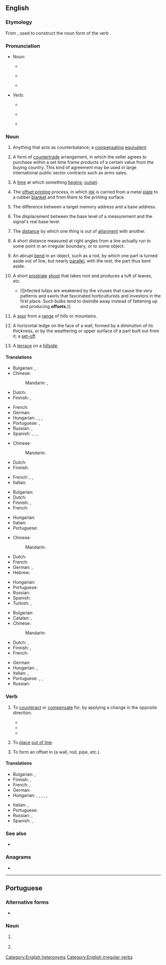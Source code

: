 ==English==

===Etymology===
From {{prefix|en|off|set}}, used to construct the noun form of the verb {{m|en|set off|to set off}}.

===Pronunciation===
* Noun:
** {{a|UK}} {{IPA|en|/ˈɒf.sɛt/}}
** {{audio|en|LL-Q1860 (eng)-Vealhurl-offset1.wav|Audio (RP)}}
** {{a|US}} {{IPA|en|/ˈɑf.sɛt/}}
* Verb:
** {{a|UK}} {{IPA|en|/ɒfˈsɛt/|/ˈɒf.sɛt/}}
** {{audio|en|LL-Q1860 (eng)-Vealhurl-offset2.wav|Audio (RP)}}
** {{a|US}} {{IPA|en|/ɑfˈsɛt/|/ˈɑf.sɛt/}}

===Noun===
{{en-noun}}

# {{anchor|1}} Anything that acts as counterbalance; a [[compensating]] [[equivalent]].
#: {{ux|en|Today's victory was an '''offset''' to yesterday's defeat.}}
# {{anchor|2}} {{lb|en|international trade}} A form of [[countertrade]] arrangement, in which the seller agrees to purchase within a set time frame products of a certain value from the buying country. This kind of agreement may be used in large international public sector contracts such as arms sales.
# {{anchor|3}} {{lb|en|obsolete|c. 1555}} A [[time]] at which something [[begin]]s; [[outset]].
# {{anchor|4}} {{lb|en|printing|often|attributive}} The [[offset printing]] process, in which [[ink]] is carried from a metal [[plate]] to a rubber [[blanket]] and from there to the printing surface.
#: {{ux|en|'''offset''' lithographs}}
#: {{ux|en|'''offset''' process}}
# {{anchor|5}} {{lb|en|programming}} The difference between a target memory address and a base address.
#: {{ux|en|An array of bytes uses its index as the '''offset''', of words a multiple thereof.}}
# {{lb|en|signal analysis}} The displacement between the base level of a measurement and the signal's real base level.
#: {{ux|en|The raw signal data was subjected to a baseline correction process to subtract the sensor's '''offset''' and drift variations.}}
# {{anchor|6}} The [[distance]] by which one thing is out of [[alignment]] with another.
#: {{ux|en|There is a small '''offset''' between the switch and the indicator which some users found confusing.}}
# {{lb|en|surveying}} A short distance measured at right angles from a line actually run to some point in an irregular boundary, or to some object.
# An abrupt [[bend]] in an object, such as a rod, by which one part is turned aside out of line, but nearly [[parallel]], with the rest; the part thus bent aside.
# {{lb|en|botany}} A short [[prostrate]] [[shoot]] that takes root and produces a tuft of leaves, etc.
#* {{quote-journal|en|author=Charles Quest-Ritson|title=The Dutch garden where tulip bulbs live forever: Hortus Bulborum, a volunteer-run Dutch garden, is dedicated to conserving historic varieties before they vanish for good &#91;print version: Inspired by a living bulb archive, 27 September 2014, p.&nbsp;G5&#93;|url=http://www.telegraph.co.uk/gardening/gardenstovisit/11121226/The-Dutch-garden-where-tulip-bulbs-live-forever.html|work={{w|The Daily Telegraph}} (Gardening)|date=26 September 2014|passage={{...}} [I]nfected tulips are weakened by the viruses that cause the very patterns and swirls that fascinated horticulturists and investors in the first place. Such bulbs tend to dwindle away instead of fattening up and producing '''offsets'''.}}
# A [[spur]] from a [[range]] of hills or mountains.
# {{lb|en|architecture}} A horizontal ledge on the face of a wall, formed by a diminution of its thickness, or by the weathering or upper surface of a part built out from it; a [[set-off]].
# {{lb|en|architecture}} A [[terrace]] on a [[hillside]].

====Translations====
{{trans-top|compensating equivalent}}
* Bulgarian: {{t+|bg|обезщетение|sc=Cyrl}}, {{t+|bg|компенсация|f}}
* Chinese:
*: Mandarin: {{t+|cmn|补偿|tr=bǔcháng}}, {{t+|cmn|抵销|tr=dǐxiāo}}
* Dutch: {{t+|nl|compensatie}}
* Finnish: {{t+|fi|hyvitys}}, {{t+|fi|kompensaatio}}
{{trans-mid}}
* French: {{t+|fr|compensation|f}}
* German: {{t|de|Kompensierung|f}}
* Hungarian: {{t+|hu|kárpótlás}}, {{t+|hu|ellentételezés}}, {{t+|hu|kiegyenlítés}}, {{t+|hu|ellensúly}}
* Portuguese: {{t+|pt|compensação|f}}, {{t+|pt|contrapartida|f}}
* Russian: {{t+|ru|компенса́ция|f}}, {{t+|ru|возмеще́ние|n}}
* Spanish: {{t+|es|ajuste}}, {{t+|es|descuento}}, {{t+|es|compensación}}, {{t+|es|reducción}}
{{trans-bottom}}

{{trans-top|countertrade arrangement}}
* Chinese:
*: Mandarin: {{t|cmn|抵销贸易|tr=dǐxiāomàoyì}}
* Dutch: {{t+|nl|tegenpartij}}
* Finnish: {{t|fi|kompensaatiokauppa}}
{{trans-mid}}
* French: {{t+|fr|compensation|f}}, {{t+|fr|offset|m}}, {{t|fr|compensation industrielle|f}}
* Italian: {{t+|it|contropartita|f}}
{{trans-bottom}}

{{trans-top|time at which something begins}}
* Bulgarian: {{t+|bg|начало|n}}
* Dutch: {{t+|nl|begin}}
* Finnish: {{t+|fi|alku}}, {{t+|fi|aloitus}}
* French: {{t+|fr|début|m}}
{{trans-mid}}
* Hungarian: {{t+|hu|kezdet}}
* Italian: {{t+|it|inizio|m}}
* Portuguese: {{t+|pt|início|m}}
{{trans-bottom}}

{{trans-see|offset printing}}

{{trans-top|difference in memory addresses}}
* Chinese:
*: Mandarin: {{t+|cmn|偏移|tr=piānyí}}
* Dutch: {{t+|nl|offset}}
* French: {{t+|fr|offset|m}}
* German: {{t|de|Adressabstand|m}}, {{t|de|Offset|n}}
* Hebrew: {{t+|he|היסט|tr=hesset}}
{{trans-mid}}
* Hungarian: {{t+|hu|eltolás}}
* Portuguese: {{t+|pt|offset|m}}
* Russian: {{t+|ru|смеще́ние|n}}
* Spanish: {{t+|es|desplazamiento}}
* Turkish: {{qualifier|comp.}} {{t+|tr|öteleme}}, {{qualifier|comp.}} {{t+|tr|uzaklık}}
{{trans-bottom}}

{{trans-top|distance by which one thing is out of alignment with another}}
* Bulgarian: {{t|bg|отместване|n}}
* Catalan: {{t|ca|decalatge|m}}, {{t|ca|decalatges|m-p}}
* Chinese:
*: Mandarin: {{t+|cmn|偏差|tr=piānchā}}
* Dutch: {{t+|nl|sprong}}, {{t+|nl|verspringing}}
* Finnish: {{t+|fi|siirros}}, {{t|fi|[[poikkeama]] ([[linja|linjasta]])}}
* French: {{t+|fr|décalage|m}}
{{trans-mid}}
* German: {{t+|de|Abweichung|f}}
* Hungarian: {{t+|hu|eltérés}}, {{t+|hu|eltolódás}}
* Italian: {{t+|it|discrepanza|f}}, {{t+|it|discrepanze|p}}
* Portuguese: {{t|pt|desalinhamento|m}}, {{t+|pt|diferença}}, {{t+|pt|discrepância}}
* Russian: {{t+|ru|отступ}}
{{trans-bottom}}

===Verb===
{{en-verb|offsets|offsetting|offset|past2=offsetted}}

# {{lb|en|transitive}} To [[counteract]] or [[compensate]] for, by applying a change in the opposite direction.
#: {{ux|en|I'll '''offset''' the time difference locally.}}
#: {{ux|en|to '''offset''' one charge against another}}
#* {{quote-journal|en|year=1960|month=February|author=R. C. Riley|title=The London-Birmingham services - Past, Present and Future|journal=Trains Illustrated|page=103|text=In order to gain first-hand experience of the operation of the new services I made a footplate journey on the only down two-hour train in the current timetable, the 8.30 a.m. Paddington <small>[to Birmingham]</small>, a new express put on to '''offset''' the withdrawal of the 8.40 a.m. from [[Euston]].}}
#* {{quote-journal|en|year=1962|month=April|title=Motive power miscellany: Western Region|journal=Modern Railways|page=280|text=The maroon livery of D1001 is '''offset''', not only by yellow buffer beams and "aprons", but by white-painted cab window frames.}}
#* {{quote-journal|en|date=October 2, 2017
|author=Jess Cartner-Morle
|title=Stella McCartney lays waste to disposable fashion in Paris
|work=the Guardian
|url=https://www.theguardian.com/fashion/2017/oct/02/stella-mccartney-lays-waste-to-disposable-fashion-in-paris
|page=
|passage=The company said its rising production and sales were largely '''offset''' by reductions in the impact of raw material use, for instance by replacing virgin cashmere fibres with regenerated cashmere that had previously been considered a waste material.}}
# {{lb|en|transitive}} To [[place]] [[out of line]].
# {{lb|en|transitive}} To form an offset in (a wall, rod, pipe, etc.).

====Translations====
{{trans-top|to compensate for something}}
* Bulgarian: {{t+|bg|компенсирам}}, {{t+|bg|обезщетявам}}
* Finnish: {{t+|fi|kompensoida}}, {{t+|fi|korvata}}
* French: {{t+|fr|compenser}}, {{t+|fr|contrebalancer}}
* German: {{t+|de|ausgleichen}}
* Hungarian: {{t+|hu|kiegyenlít}}, {{t+|hu|ellensúlyoz}}, {{t+|hu|ellentételez}}, {{t+|hu|beszámít}}, {{t+|hu|kompenzál}}, {{t+|hu|kárpótol}}
{{trans-mid}}
* Italian: {{t+|it|compensare}}, {{t+|it|controbilanciare}}
* Portuguese: {{t+|pt|compensar}}
* Russian: {{t+|ru|компенси́ровать}}, {{t+|ru|возмеща́ть}}
* Spanish: {{t+|es|compensar}}, {{t+|es|subsanar}}
{{trans-bottom}}

===See also===
* {{l|en|onset}}

===Anagrams===
* {{anagrams|en|a=effost|set off|set-off|setoff}}

[[Category:English heteronyms]]
[[Category:English irregular verbs]]

----

==Portuguese==

===Alternative forms===
* {{l|pt|ofsete}}

===Noun===
{{pt-noun|m|s}}

# {{lb|pt|programming}} {{l|en|offset}} {{gloss|byte difference between memory addresses}}
# {{lb|pt|printing}} {{l|en|offset}} {{gloss|a printing method}}
